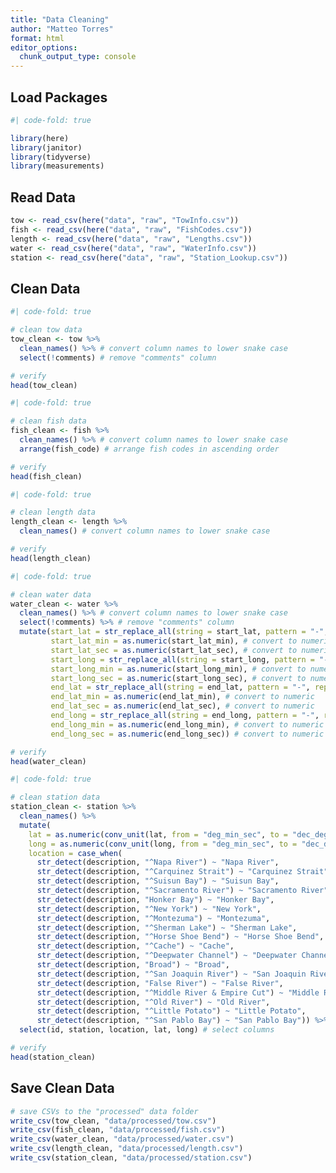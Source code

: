 ```yaml
---
title: "Data Cleaning"
author: "Matteo Torres"
format: html
editor_options: 
  chunk_output_type: console
---
```


## Load Packages
```r
#| code-fold: true

library(here)
library(janitor)
library(tidyverse)
library(measurements)
```

## Read Data
```r
tow <- read_csv(here("data", "raw", "TowInfo.csv"))
fish <- read_csv(here("data", "raw", "FishCodes.csv"))
length <- read_csv(here("data", "raw", "Lengths.csv"))
water <- read_csv(here("data", "raw", "WaterInfo.csv"))
station <- read_csv(here("data", "raw", "Station_Lookup.csv"))
```

## Clean Data
```r
#| code-fold: true

# clean tow data
tow_clean <- tow %>%
  clean_names() %>% # convert column names to lower snake case
  select(!comments) # remove "comments" column

# verify
head(tow_clean)
```

```r
#| code-fold: true

# clean fish data
fish_clean <- fish %>%
  clean_names() %>% # convert column names to lower snake case
  arrange(fish_code) # arrange fish codes in ascending order

# verify
head(fish_clean)
```

```r
#| code-fold: true

# clean length data
length_clean <- length %>%
  clean_names() # convert column names to lower snake case

# verify
head(length_clean)
```

```r
#| code-fold: true

# clean water data
water_clean <- water %>%
  clean_names() %>% # convert column names to lower snake case
  select(!comments) %>% # remove "comments" column
  mutate(start_lat = str_replace_all(string = start_lat, pattern = "-", replacement = " "), # remove unnecessary dashes
         start_lat_min = as.numeric(start_lat_min), # convert to numeric
         start_lat_sec = as.numeric(start_lat_sec), # convert to numeric
         start_long = str_replace_all(string = start_long, pattern = "-", replacement = " "), # remove unnecessary dashes
         start_long_min = as.numeric(start_long_min), # convert to numeric
         start_long_sec = as.numeric(start_long_sec), # convert to numeric
         end_lat = str_replace_all(string = end_lat, pattern = "-", replacement = " "), # remove unnecessary dashes
         end_lat_min = as.numeric(end_lat_min), # convert to numeric
         end_lat_sec = as.numeric(end_lat_sec), # convert to numeric
         end_long = str_replace_all(string = end_long, pattern = "-", replacement = " "), # remove unnecessary dashes
         end_long_min = as.numeric(end_long_min), # convert to numeric
         end_long_sec = as.numeric(end_long_sec)) # convert to numeric

# verify
head(water_clean)
```

```r
#| code-fold: true

# clean station data
station_clean <- station %>%
  clean_names() %>%
  mutate(
    lat = as.numeric(conv_unit(lat, from = "deg_min_sec", to = "dec_deg")), # convert to decimal degrees
    long = as.numeric(conv_unit(long, from = "deg_min_sec", to = "dec_deg")), # convert to decimal degrees
    location = case_when(
      str_detect(description, "^Napa River") ~ "Napa River",
      str_detect(description, "^Carquinez Strait") ~ "Carquinez Strait",
      str_detect(description, "^Suisun Bay") ~ "Suisun Bay",
      str_detect(description, "^Sacramento River") ~ "Sacramento River",
      str_detect(description, "Honker Bay") ~ "Honker Bay",
      str_detect(description, "^New York") ~ "New York",
      str_detect(description, "^Montezuma") ~ "Montezuma",
      str_detect(description, "^Sherman Lake") ~ "Sherman Lake",
      str_detect(description, "^Horse Shoe Bend") ~ "Horse Shoe Bend",
      str_detect(description, "^Cache") ~ "Cache",
      str_detect(description, "^Deepwater Channel") ~ "Deepwater Channel",
      str_detect(description, "Broad") ~ "Broad",
      str_detect(description, "^San Joaquin River") ~ "San Joaquin River",
      str_detect(description, "False River") ~ "False River",
      str_detect(description, "^Middle River & Empire Cut") ~ "Middle River & Empire Cut",
      str_detect(description, "^Old River") ~ "Old River",
      str_detect(description, "^Little Potato") ~ "Little Potato",
      str_detect(description, "^San Pablo Bay") ~ "San Pablo Bay")) %>% # extract location names
  select(id, station, location, lat, long) # select columns

# verify
head(station_clean)
```

## Save Clean Data
```r
# save CSVs to the "processed" data folder
write_csv(tow_clean, "data/processed/tow.csv")
write_csv(fish_clean, "data/processed/fish.csv")
write_csv(water_clean, "data/processed/water.csv")
write_csv(length_clean, "data/processed/length.csv")
write_csv(station_clean, "data/processed/station.csv")
```

